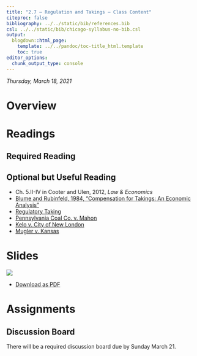 ```yaml
---
title: "2.7 — Regulation and Takings — Class Content"
citeproc: false
bibliography: ../../static/bib/references.bib
csl: ../../static/bib/chicago-syllabus-no-bib.csl
output:
  blogdown::html_page:
    template: ../../pandoc/toc-title_html.template
    toc: true
editor_options: 
  chunk_output_type: console
---
```


*Thursday, March 18, 2021*

# <i class="fas fa-info-circle fa-lg"></i> Overview


# <i class="fas fa-book-reader fa-lg"></i> Readings

## Required Reading

## Optional but Useful Reading
- <i class="fas fa-book"></i> Ch. 5.II-IV in Cooter and Ulen, 2012, *Law & Economics*
- [<i class="fas fa-file-pdf"></i> Blume and Rubinfeld, 1984, "Compensation for Takings: An Economic Analysis"](/readings/Safner-2021.pdf)
- [<i class="fab fa-wikipedia-w"></i> Regulatory Taking](https://en.wikipedia.org/wiki/Regulatory_taking)
- [<i class="fab fa-wikipedia-w"></i> Pennsylvania Coal Co. v. Mahon](https://en.wikipedia.org/wiki/Pennsylvania_Coal_Co._v._Mahon)
- [<i class="fab fa-wikipedia-w"></i> Kelo v. City of New London](https://en.wikipedia.org/wiki/Kelo_v._City_of_New_London)
- [<i class="fab fa-wikipedia-w"></i> Mugler v. Kansas](hhttps://en.wikipedia.org/wiki/Mugler_v._Kansas)


# <i class="fas fa-chalkboard-teacher"></i> Slides

[![](/slides/2.6-slides.png)](/slides/2.6-slides.html)

- [<i class="fas fa-file-pdf"></i> Download as PDF](/slides/2.6-slides.pdf)

# <i class="fas fa-laptop-code"></i> Assignments

## Discussion Board

There will be a required discussion board due by Sunday March 21.